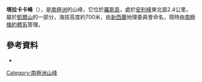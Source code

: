 {{coord|77|30|S|169|9|E|display=title}}

'''塔拉卡卡峰'''（{{lang-en|Tarakäkä Peak}}），是[[南極洲|南極洲]]的山峰，它位於[[羅斯島|羅斯島]]，處於[[安利峰|安利峰]]東北面2.4公里，屬於[[凱爾山|凱爾山]]的一部分，海拔高度約700米，由[[新西蘭|新西蘭]]地理委員會命名，現時由[[南極條約體系|南極條約體系]]管理。

==參考資料==
*{{usgs-gazetteer}}

{{DEFAULTSORT:Tarakäkä Peak}}
[[Category:南極洲山峰|Category:南極洲山峰]]


{{RossIsland-geo-stub}}